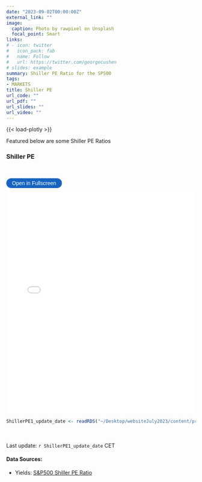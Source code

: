 ```yaml
---
date: "2023-09-02T00:00:00Z"
external_link: ""
image: 
  caption: Photo by rawpixel on Unsplash
  focal_point: Smart
links:
# - icon: twitter
#   icon_pack: fab
#   name: Follow
#   url: https://twitter.com/georgecushen
# slides: example
summary: Shiller PE Ratio for the SP500
tags:
- MARKETS
title: Shiller PE
url_code: ""
url_pdf: ""
url_slides: ""
url_video: ""
---
```

{{< load-plotly >}}

Featured below are some Shiller PE Ratios

### Shiller PE
<br> 

<button onclick="toggleFullscreen('iframe1')" style="font-size: 14px; padding: 5px 15px; border: none; border-radius: 20px; background-color: #1664c0; color: white; cursor: pointer; transition: background-color 0.3s;" onmouseover="this.style.backgroundColor='#0056b3'" onmouseout="this.style.backgroundColor='#007BFF'">Open in Fullscreen</button>
<iframe id="iframe1" src="ShillerPE1.html" width="100%" height="600px" frameborder="0"> </iframe>

```r
ShillerPE1_update_date <- readRDS("~/Desktop/websiteJuly2023/content/project/ShillerPE/ShillerPE1_update_date.rds")
``` 

<br> <br> 
Last update: `r ShillerPE1_update_date` CET

#### Data Sources: 
* Yields: [S&P500 Shiller PE Ratio ](https://data.nasdaq.com/data//MULTPL/SHILLER_PE_RATIO_MONTH-Shiller-PE-Ratio-by-Month)
  
